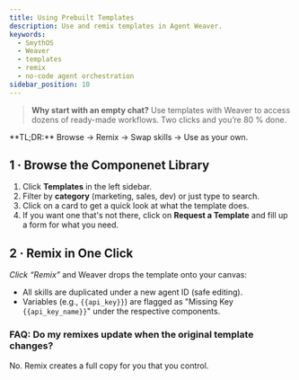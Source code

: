 ```yaml
---
title: Using Prebuilt Templates
description: Use and remix templates in Agent Weaver.
keywords:
  - SmythOS
  - Weaver
  - templates
  - remix
  - no-code agent orchestration
sidebar_position: 10
---
```


> **Why start with an empty chat?** Use templates with Weaver to access dozens of ready-made workflows. Two clicks and you’re 80 % done.

<InfoCallout>
**TL;DR:** Browse → Remix → Swap skills → Use as your own. 
</InfoCallout>

<Divider/>

## 1 · Browse the Componenet Library

1. Click **Templates** in the left sidebar.  
2. Filter by **category** (marketing, sales, dev) or just type to search.
3. Click on a card to get a quick look at what the template does.
4. If you want one that's not there, click on **Request a Template** and fill up a form for what you need.

## 2 · Remix in One Click

*Click “Remix”* and Weaver drops the template onto your canvas:

- All skills are duplicated under a new agent ID (safe editing).  
- Variables (e.g., `{{api_key}}`) are flagged as "Missing Key `{{api_key_name}}`" under the respective components.

<Divider/>

### FAQ: Do my remixes update when the original template changes?

No. Remix creates a full copy for you that you control. 